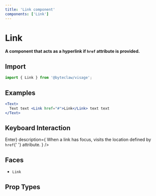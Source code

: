 ```yaml
---
title: 'Link component'
components: ['Link']
---
```


# Link

**A component that acts as a hyperlink if `href` attribute is provided.**

## Import

```js transpile=false
import { Link } from '@byteclaw/visage';
```

## Examples

```jsx live=true
<Text>
  Text text <Link href="#">Link</Link> text text
</Text>
```

## Keyboard Interaction

<DescriptionList>
  <DescriptionListItem
    term={<KeyboardKey>Enter</KeyboardKey>}
    description={
      <Text>
        When a link has focus, visits the location defined by <Code>href</Code>{' '}
        attribute.
      </Text>
    }
  />
</DescriptionList>

## Faces

- `Link`

## Prop Types

<PropTypes component="Link" />
